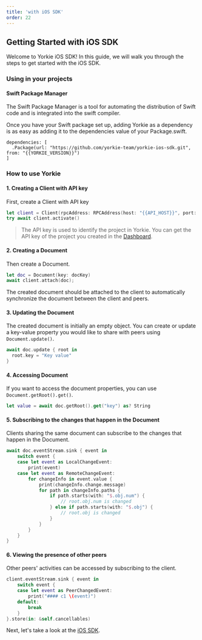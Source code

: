 ```yaml
---
title: 'with iOS SDK'
order: 22
---
```


## Getting Started with iOS SDK

Welcome to Yorkie iOS SDK! In this guide, we will walk you through the steps to get started with the iOS SDK.

### Using in your projects

#### Swift Package Manager
The Swift Package Manager is a tool for automating the distribution of Swift code and is integrated into the swift compiler.

Once you have your Swift package set up, adding Yorkie as a dependency is as easy as adding it to the dependencies value of your Package.swift.

```
dependencies: [
  .Package(url: "https://github.com/yorkie-team/yorkie-ios-sdk.git", from: "{{YORKIE_VERSION}}")
]
```

### How to use Yorkie

#### 1. Creating a Client with API key

First, create a Client with API key

```swift
let client = Client(rpcAddress: RPCAddress(host: "{{API_HOST}}", port: {{API_PORT}}), options: ClientOptions(key: "xxxxxxxxxxxxxxxxxxxx"))
try await client.activate()
```

> The API key is used to identify the project in Yorkie. You can get the API key of the project you created in the [Dashboard]({{DASHBOARD_PATH}}).

#### 2. Creating a Document

Then create a Document.

```swift
let doc = Document(key: docKey)
await client.attach(doc);
```

The created document should be attached to the client to automatically synchronize the document between the client and peers.

#### 3. Updating the Document

The created document is initially an empty object. You can create or update a key-value property you would like to share with peers using `Document.update()`.

```swift
await doc.update { root in
  root.key = "Key value"
}
```

#### 4. Accessing Document

If you want to access the document properties, you can use `Document.getRoot().get()`.

```swift
let value = await doc.getRoot().get("key") as? String
```

#### 5. Subscribing to the changes that happen in the Document

Clients sharing the same document can subscribe to the changes that happen in the Document.

```swift
await doc.eventStream.sink { event in
    switch event {
    case let event as LocalChangeEvent:
        print(event)
    case let event as RemoteChangeEvent:
        for changeInfo in event.value {
            print(changeInfo.change.message)
            for path in changeInfo.paths {
                if path.starts(with: "$.obj.num") {
                    // root.obj.num is changed
                } else if path.starts(with: "$.obj") {
                    // root.obj is changed
                }
            }
        }
    }
}
```

#### 6. Viewing the presence of other peers

Other peers' activities can be accessed by subscribing to the client.

```swift
client.eventStream.sink { event in
    switch event {
    case let event as PeerChangedEvent:
        print("#### c1 \(event)")
    default:
        break
    }
}.store(in: &self.cancellables)
```

Next, let's take a look at the [iOS SDK](/docs/ios-sdk).
